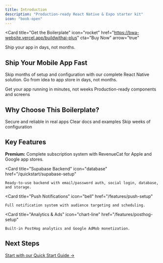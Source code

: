 ```yaml
---
title: Introduction
description: "Production-ready React Native & Expo starter kit"
icon: "book-open"
---
```

<Card 
  title="Get the Boilerplate" 
  icon="rocket"
  href="https://bwa-website.vercel.app/buildwithai-plus" 
  cta="Buy Now"
  arrow="true"
>
  Ship your app in days, not months.
</Card>

## Ship Your Mobile App Fast

Skip months of setup and configuration with our complete React Native solution. Go from idea to app store in days, not months.

<CardGroup cols={2}>
  <Card title="Quick Start" icon="rocket" href="/quickstart/project-setup">
    Get your app running in minutes, not weeks
  </Card>
  
  <Card title="Pre-built Features" icon="boxes" href="/features/ui-styling-guide">
    Production-ready components and screens
  </Card>
</CardGroup>

## Why Choose This Boilerplate?

<CardGroup cols={3}>
  <Card title="Production Quality" icon="check">
    Secure and reliable in real apps
  </Card>
  
  <Card title="Beginner Friendly" icon="thumbs-up">
    Clear docs and examples
  </Card>
  
  <Card title="Time Saving" icon="clock">
    Skip weeks of configuration
  </Card>
</CardGroup>


## Key Features

<CardGroup cols={2}>
  <Card
    title="In-App Purchases"
    icon="credit-card"
    href="/features/in-app-purchases/overview"
  >
    <b>Premium:</b> Complete subscription system with RevenueCat for Apple and Google app stores.
  </Card>
  
  <Card
    title="Supabase Backend"
    icon="database"
    href="/quickstart/supabase-setup"
  >
    Ready-to-use backend with email/password auth, social login, database, and storage.
  </Card>
  
  <Card
    title="Push Notifications"
    icon="bell"
    href="/features/push-setup"
  >
    Full notification system with audience targeting and scheduling.
  </Card>
  
  <Card
    title="Analytics & Ads"
    icon="chart-line"
    href="/features/posthog-setup"
  >
    Built-in PostHog analytics and Google AdMob monetization.
  </Card>
</CardGroup>

## Next Steps

[Start with our Quick Start Guide →](/quickstart/project-setup)


